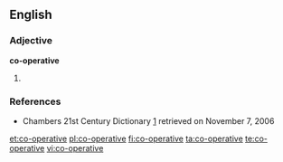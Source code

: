 ==English==

===Adjective===
'''co-operative'''

# {{alternative spelling of|cooperative}}

===References===
* Chambers 21st Century Dictionary [http://www.chambersharrap.co.uk/chambers/features/chref/chref.py/main?query=cooperative&title=21st&sourceid=Mozilla-search] retrieved on November 7, 2006

[[et:co-operative]]
[[pl:co-operative]]
[[fi:co-operative]]
[[ta:co-operative]]
[[te:co-operative]]
[[vi:co-operative]]